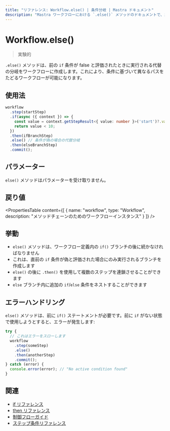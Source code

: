 ```yaml
---
title: "リファレンス: Workflow.else() | 条件分岐 | Mastra ドキュメント"
description: "Mastra ワークフローにおける `.else()` メソッドのドキュメントで、if 条件が偽の場合に代替の分岐を作成します。"
---
```


# Workflow.else()

> 実験的

`.else()` メソッドは、前の `if` 条件が false と評価されたときに実行される代替の分岐をワークフローに作成します。これにより、条件に基づいて異なるパスをたどるワークフローが可能になります。

## 使用法

```typescript copy showLineNumbers
workflow
  .step(startStep)
  .if(async ({ context }) => {
    const value = context.getStepResult<{ value: number }>('start')?.value;
    return value < 10;
  })
  .then(ifBranchStep)
  .else() // 条件が偽の場合の代替分岐
  .then(elseBranchStep)
  .commit();
```

## パラメーター

`else()` メソッドはパラメーターを受け取りません。

## 戻り値

<PropertiesTable
  content={[
    {
      name: "workflow",
      type: "Workflow",
      description: "メソッドチェーンのためのワークフローインスタンス"
    }
  ]}
/>

## 挙動

- `else()` メソッドは、ワークフロー定義内の `if()` ブランチの後に続かなければなりません
- これは、直前の `if` 条件が偽と評価された場合にのみ実行されるブランチを作成します
- `else()` の後に `.then()` を使用して複数のステップを連鎖させることができます
- `else` ブランチ内に追加の `if`/`else` 条件をネストすることができます

## エラーハンドリング

`else()` メソッドは、前に `if()` ステートメントが必要です。前に `if` がない状態で使用しようとすると、エラーが発生します:

```typescript
try {
  // これはエラーをスローします
  workflow
    .step(someStep)
    .else()
    .then(anotherStep)
    .commit();
} catch (error) {
  console.error(error); // "No active condition found"
}
```

## 関連

- [if リファレンス](./if.mdx)
- [then リファレンス](./then.mdx)
- [制御フローガイド](../../workflows/control-flow.mdx)
- [ステップ条件リファレンス](./step-condition.mdx)
